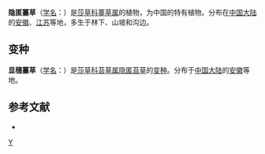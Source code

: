{{Speciesbox 
| genus = Carex
| species = infossa
| authority = [[王朝品|C. P. Wang]]
| subdivision_ranks =[[变种|变种]]
| subdivision =
* 隐匿薹草 ''C. i.'' var. ''infossa''
* [[显穗薹草|显穗薹草]] ''C. i.'' var. ''extensa''
}}

'''隐匿薹草'''（[[学名|学名]]：{{lang|la|''Carex infossa''}}）是[[莎草科|莎草科]][[薹草属|薹草属]]的植物，为中国的特有植物。分布在[[中国大陆|中国大陆]]的[[安徽|安徽]]、[[江苏|江苏]]等地，多生于林下、山坡和沟边。

== 变种 ==
'''显穗薹草'''（[[学名|学名]]：{{lang|la|''Carex infossa'' var. ''extensa''}}）是[[莎草科|莎草科]][[苔草属|苔草属]][[隐匿苔草|隐匿苔草]]的[[变种|变种]]。分布于[[中国大陆|中国大陆]]的[[安徽|安徽]]等地。

== 参考文献 ==
<div class="references-small">
* {{cite web| url =http://www.bioinfo.cn/db05/KmzwSpecies.php?action=view&id=6225| title =隐匿薹草（原变种）| work =《中国高等植物数据库全库》| publisher =中国科学院微生物研究所| author =昆明植物研究所| accessdate =2009-02-24| deadurl =yes| archiveurl =https://web.archive.org/web/20160305034801/http://www.bioinfo.cn/db05/KmzwSpecies.php?action=view&id=6225| archivedate =2016-03-05}}
</div>
{{Taxonbar}}

{{DEFAULTSORT:Carex infossa}}
[[Category:薹草属|Y]]